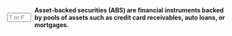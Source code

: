 ::: {.question-block}

<form onsubmit="event.preventDefault(); checkAnswerBox('module6_tf_q14','T')" style="display: flex; align-items: center; gap: 8px;">
<input type="text" id="module6_tf_q14" name="module6_tf_q14" maxlength="1" placeholder="T or F" style="width: 55px;" data-correct-answer="T" /> 
<label for="module6_tf_q14"><strong>Asset-backed securities (ABS) are financial instruments backed by pools of assets such as credit card receivables, auto loans, or mortgages.</strong></label>
</form>

<div id="feedback-module6_tf_q14" class="feedback" data-status="" style="display:none;">
This is TRUE. ABS are created by pooling various types of assets and issuing securities backed by those pools.
</div>

:::
